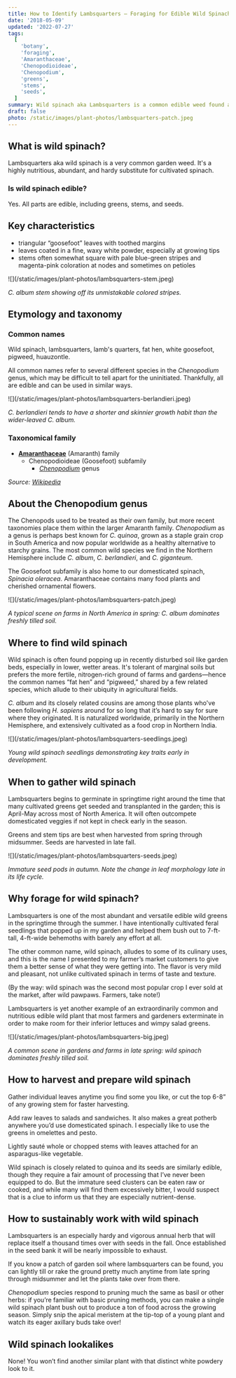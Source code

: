 ```yaml
---
title: How to Identify Lambsquarters — Foraging for Edible Wild Spinach Greens
date: '2018-05-09'
updated: '2022-07-27'
tags:
  [
    'botany',
    'foraging',
    'Amaranthaceae',
    'Chenopodioideae',
    'Chenopodium',
    'greens',
    'stems',
    'seeds',
  ]
summary: Wild spinach aka Lambsquarters is a common edible weed found all around the world and featured in Mexican and Indian cuisine.
draft: false
photo: /static/images/plant-photos/lambsquarters-patch.jpeg
---
```



<div className="rounded-lg bg-gray-100 p-4 dark:bg-gray-800">
  <TOCInline toc={props.toc} toHeading={3} asDisclosure />
</div>

## What is wild spinach?

Lambsquarters aka wild spinach is a very common garden weed.
It's a highly nutritious, abundant, and hardy substitute for cultivated spinach.

### Is wild spinach edible?

Yes. All parts are edible, including greens, stems, and seeds.

## Key characteristics

- triangular “goosefoot” leaves with toothed margins
- leaves coated in a fine, waxy white powder, especially at growing tips
- stems often somewhat square with pale blue-green stripes and
  magenta-pink coloration at nodes and sometimes on petioles

<div className="bg-gray-100 dark:bg-gray-800 p-4 rounded-lg">
![](/static/images/plant-photos/lambsquarters-stem.jpeg)

_C. album stem showing off its unmistakable colored stripes._

</div>

## Etymology and taxonomy

### Common names

Wild spinach, lambsquarters, lamb's quarters, fat hen, white goosefoot, pigweed, huauzontle.

All common names refer to several different species in the _Chenopodium_ genus, which may be difficult to tell apart for the uninitiated.
Thankfully, all are edible and can be used in similar ways.

<div className="bg-gray-100 dark:bg-gray-800 p-4 rounded-lg">
![](/static/images/plant-photos/lambsquarters-berlandieri.jpeg)

_C. berlandieri tends to have a shorter and skinnier growth habit than the wider-leaved C. album._

</div>

### Taxonomical family

- [**Amaranthaceae**](/tags/amaranthaceae/) (Amaranth) family
  - Chenopodioideae (Goosefoot) subfamily
    - [_Chenopodium_](/tags/chenopodium/) genus

_Source: [Wikipedia](https://en.wikipedia.org/wiki/Chenopodium)_

## About the Chenopodium genus

The Chenopods used to be treated as their own family, but more recent taxonomies place them within the larger Amaranth family.
_Chenopodium_ as a genus is perhaps best known for _C. quinoa_, grown as a staple grain crop in South America and now popular worldwide as a healthy alternative to starchy grains.
The most common wild species we find in the Northern Hemisphere include _C. album_, _C. berlandieri_, and _C. giganteum_.

The Goosefoot subfamily is also home to our domesticated spinach, _Spinacia oleracea_.
Amaranthaceae contains many food plants and cherished ornamental flowers.

<div className="bg-gray-100 dark:bg-gray-800 p-4 rounded-lg">
![](/static/images/plant-photos/lambsquarters-patch.jpeg)

_A typical scene on farms in North America in spring: C. album dominates freshly tilled soil._

</div>

## Where to find wild spinach

Wild spinach is often found popping up in recently disturbed soil like garden beds, especially in lower, wetter areas.
It's tolerant of marginal soils but prefers the more fertile, nitrogen-rich ground of farms and gardens—hence the common names “fat hen” and “pigweed,” shared by a few related species, which allude to their ubiquity in agricultural fields.

_C. album_ and its closely related cousins are among those plants who've been following _H. sapiens_ around for so long that it’s hard to say for sure where they originated.
It is naturalized worldwide, primarily in the Northern Hemisphere, and extensively cultivated as a food crop in Northern India.

<div className="bg-gray-100 dark:bg-gray-800 p-4 rounded-lg">
![](/static/images/plant-photos/lambsquarters-seedlings.jpeg)

_Young wild spinach seedlings demonstrating key traits early in development._

</div>

## When to gather wild spinach

Lambsquarters begins to germinate in springtime right around the time that many cultivated greens get seeded and transplanted in the garden; this is April-May across most of North America.
It will often outcompete domesticated veggies if not kept in check early in the season.

Greens and stem tips are best when harvested from spring through midsummer.
Seeds are harvested in late fall.

<div className="bg-gray-100 dark:bg-gray-800 p-4 rounded-lg">
![](/static/images/plant-photos/lambsquarters-seeds.jpeg)

_Immature seed pods in autumn. Note the change in leaf morphology late in its life cycle._

</div>

## Why forage for wild spinach?

Lambsquarters is one of the most abundant and versatile edible wild greens in the springtime through the summer. I have intentionally cultivated feral seedlings that popped up in my garden and helped them bush out to 7-ft-tall, 4-ft-wide behemoths with barely any effort at all.

The other common name, wild spinach, alludes to some of its culinary uses, and this is the name I presented to my farmer’s market customers to give them a better sense of what they were getting into.
The flavor is very mild and pleasant, not unlike cultivated spinach in terms of taste and texture.

(By the way: wild spinach was the second most popular crop I ever sold at the market, after wild pawpaws.
Farmers, take note!)

Lambsquarters is yet another example of an extraordinarily common and nutritious edible wild plant that most farmers and gardeners exterminate in order to make room for their inferior lettuces and wimpy salad greens.

<div className="bg-gray-100 dark:bg-gray-800 p-4 rounded-lg">
![](/static/images/plant-photos/lambsquarters-big.jpeg)

_A common scene in gardens and farms in late spring: wild spinach dominates freshly tilled soil._

</div>

## How to harvest and prepare wild spinach

Gather individual leaves anytime you find some you like, or cut the top 6-8” of any growing stem for faster harvesting.

Add raw leaves to salads and sandwiches.
It also makes a great potherb anywhere you’d use domesticated spinach.
I especially like to use the greens in omelettes and pesto.

Lightly sauté whole or chopped stems with leaves attached for an asparagus-like vegetable.

Wild spinach is closely related to quinoa and its seeds are similarly edible, though they require a fair amount of processing that I’ve never been equipped to do.
But the immature seed clusters can be eaten raw or cooked, and while many will find them excessively bitter, I would suspect that is a clue to inform us that they are especially nutrient-dense.

## How to sustainably work with wild spinach

Lambsquarters is an especially hardy and vigorous annual herb that will replace itself a thousand times over with seeds in the fall.
Once established in the seed bank it will be nearly impossible to exhaust.

If you know a patch of garden soil where lambsquarters can be found, you can lightly till or rake the ground pretty much anytime from late spring through midsummer and let the plants take over from there.

_Chenopodium_ species respond to pruning much the same as basil or other herbs: if you’re familiar with basic pruning methods, you can make a single wild spinach plant bush out to produce a ton of food across the growing season.
Simply snip the apical meristem at the tip-top of a young plant and watch its eager axillary buds take over!

## Wild spinach lookalikes

None!
You won’t find another similar plant with that distinct white powdery look to it.

<BookCTA />
